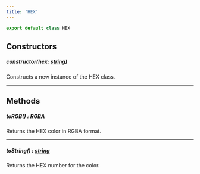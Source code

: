 ```yaml
---
title: 'HEX'
---
```


```ts
export default class HEX
```

## Constructors

##### <span class="script-font">constructor(hex: [string](https://developer.mozilla.org/en-US/docs/Web/JavaScript/Reference/Global_Objects/String))</span>
Constructs a new instance of the <span class="script-font bold">HEX</span> class.

***

## Methods

##### <span class="script-font">toRGB() : [RGBA](/docs/classes/rgba)</span>

Returns the HEX color in RGBA format.

***

##### <span class="script-font">toString() : [string](https://developer.mozilla.org/en-US/docs/Web/JavaScript/Reference/Global_Objects/String)</span>

Returns the HEX number for the color.